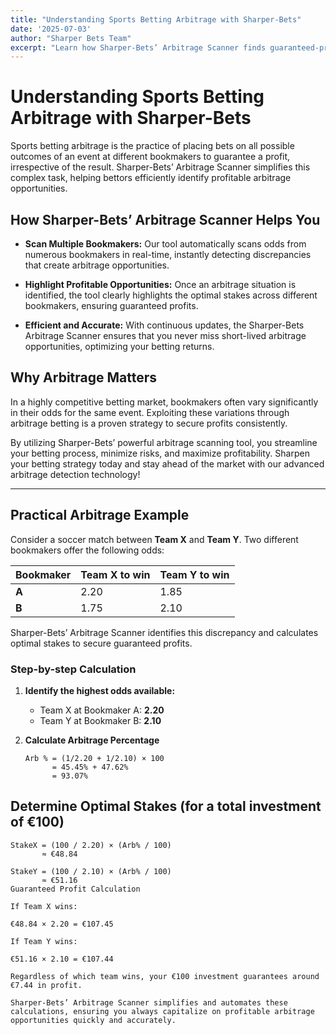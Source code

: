 ```yaml
---
title: "Understanding Sports Betting Arbitrage with Sharper-Bets"
date: '2025-07-03'
author: "Sharper Bets Team"
excerpt: "Learn how Sharper-Bets’ Arbitrage Scanner finds guaranteed-profit opportunities and walk through a step-by-step example."
---
```


# Understanding Sports Betting Arbitrage with Sharper-Bets

Sports betting arbitrage is the practice of placing bets on all possible outcomes of an event at different bookmakers to guarantee a profit, irrespective of the result. Sharper-Bets’ Arbitrage Scanner simplifies this complex task, helping bettors efficiently identify profitable arbitrage opportunities.

## How Sharper-Bets’ Arbitrage Scanner Helps You

- **Scan Multiple Bookmakers:**
  Our tool automatically scans odds from numerous bookmakers in real-time, instantly detecting discrepancies that create arbitrage opportunities.

- **Highlight Profitable Opportunities:**
  Once an arbitrage situation is identified, the tool clearly highlights the optimal stakes across different bookmakers, ensuring guaranteed profits.

- **Efficient and Accurate:**
  With continuous updates, the Sharper-Bets Arbitrage Scanner ensures that you never miss short-lived arbitrage opportunities, optimizing your betting returns.

## Why Arbitrage Matters

In a highly competitive betting market, bookmakers often vary significantly in their odds for the same event. Exploiting these variations through arbitrage betting is a proven strategy to secure profits consistently.

By utilizing Sharper-Bets’ powerful arbitrage scanning tool, you streamline your betting process, minimize risks, and maximize profitability. Sharpen your betting strategy today and stay ahead of the market with our advanced arbitrage detection technology!

---

## Practical Arbitrage Example

Consider a soccer match between **Team X** and **Team Y**. Two different bookmakers offer the following odds:

| Bookmaker   | Team X to win | Team Y to win |
|-------------|---------------|---------------|
| **A**       | 2.20          | 1.85          |
| **B**       | 1.75          | 2.10          |

Sharper-Bets’ Arbitrage Scanner identifies this discrepancy and calculates optimal stakes to secure guaranteed profits.

### Step-by-step Calculation

1. **Identify the highest odds available:**
   - Team X at Bookmaker A: **2.20**
   - Team Y at Bookmaker B: **2.10**

2. **Calculate Arbitrage Percentage**
   ```text
   Arb % = (1/2.20 + 1/2.10) × 100
         = 45.45% + 47.62%
         = 93.07%
## Determine Optimal Stakes (for a total investment of €100)

```text
StakeX = (100 / 2.20) × (Arb% / 100)
       ≈ €48.84

StakeY = (100 / 2.10) × (Arb% / 100)
       ≈ €51.16
Guaranteed Profit Calculation

If Team X wins:

€48.84 × 2.20 = €107.45

If Team Y wins:

€51.16 × 2.10 = €107.44

Regardless of which team wins, your €100 investment guarantees around €7.44 in profit.

Sharper-Bets’ Arbitrage Scanner simplifies and automates these calculations, ensuring you always capitalize on profitable arbitrage opportunities quickly and accurately.